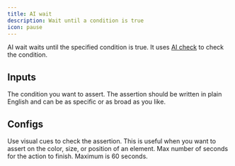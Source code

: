 ```yaml
---
title: AI wait
description: Wait until a condition is true
icon: pause
---
```


AI wait waits until the specified condition is true. It uses [AI check](/steps/ai-check) to check the condition.

## Inputs

<ResponseField name="assertion" type="string" required>
  The condition you want to assert. The assertion should be written in plain
  English and can be as specific or as broad as you like.
</ResponseField>

## Configs

<ResponseField name="use vision" type="boolean" default={false}>
  Use visual cues to check the assertion. This is useful when you want to assert
  on the color, size, or position of an element.
</ResponseField>

<ResponseField name="timeout" type="number" default={10}>
  Max number of seconds for the action to finish. Maximum is 60 seconds.
</ResponseField>
